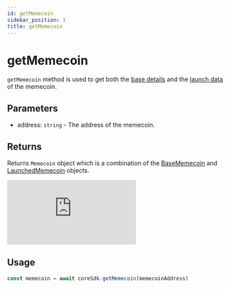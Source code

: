 ---
id: getMemecoin
sidebar_position: 1
title: getMemecoin
---

# getMemecoin

`getMemecoin` method is used to get both the [base details](./getBaseMemecoin) and the [launch data](./getMemecoinLaunchData) of the memecoin.

## Parameters

- address: `string` - The address of the memecoin.

## Returns

Returns `Memecoin` object which is a combination of the [BaseMemecoin](./getBaseMemecoin) and [LaunchedMemecoin](./getMemecoinLaunchData) objects.

<iframe
  frameborder="0"
  style={{ width: '100%', height: '352px' }}
  allow="clipboard-write"
  src="https://emgithub.com/iframe.html?target=https%3A%2F%2Fgithub.com%2Fkeep-starknet-strange%2Funruggable.meme%2Fblob%2Fmain%2Fpackages%2Fcore%2Fsrc%2Ftypes%2Fmemecoin.ts%23L49-L72&style=github-dark-dimmed&type=code&showBorder=on&showLineNumbers=on&showFileMeta=on&showFullPath=on&showCopy=on"
></iframe>

## Usage

```ts
const memecoin = await coreSdk.getMemecoin(memecoinAddress)
```
